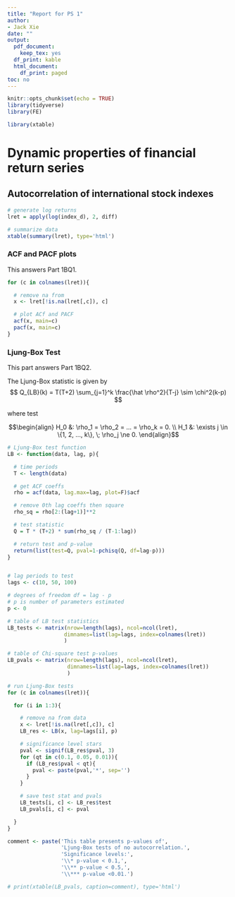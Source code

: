 ```yaml
---
title: "Report for PS 1"
author:
- Jack Xie
date: ""
output:
  pdf_document:
    keep_tex: yes
  df_print: kable
  html_document:
    df_print: paged
toc: no
---
```


```r
knitr::opts_chunk$set(echo = TRUE)
library(tidyverse)
library(FE)

library(xtable)
```

# Dynamic properties of financial return series

## Autocorrelation of international stock indexes

```r
# generate log returns
lret = apply(log(index_d), 2, diff)

# summarize data
xtable(summary(lret), type='html')
```

### ACF and PACF plots

This answers Part 1BQ1.

```r
for (c in colnames(lret)){

  # remove na from
  x <- lret[!is.na(lret[,c]), c]

  # plot ACf and PACF
  acf(x, main=c)
  pacf(x, main=c)
}
```

### Ljung-Box Test

This part answers Part 1BQ2.

The Ljung-Box statistic is given by$$
Q_{LB}(k) = T(T+2) \sum_{j=1}^k \frac{\hat \rho^2}{T-j}
\sim \chi^2(k-p)
$$

where test

$$\begin{align}
H_0 &: \rho_1 = \rho_2 = ... = \rho_k = 0. \\
H_1 &: \exists j \in \{1, 2, ..., k\}, \; \rho_j \ne 0.
\end{align}$$

```r
# Ljung-Box test function
LB <- function(data, lag, p){

  # time periods
  T <- length(data)

  # get ACF coeffs
  rho = acf(data, lag.max=lag, plot=F)$acf

  # remove 0th lag coeffs then square
  rho_sq = rho[2:(lag+1)]**2

  # test statistic
  Q = T * (T+2) * sum(rho_sq / (T-1:lag))

  # return test and p-value
  return(list(test=Q, pval=1-pchisq(Q, df=lag-p)))
}


# lag periods to test
lags <- c(10, 50, 100)

# degrees of freedom df = lag - p
# p is number of parameters estimated
p <- 0

# table of LB test statistics
LB_tests <- matrix(nrow=length(lags), ncol=ncol(lret),
                  dimnames=list(lag=lags, index=colnames(lret))
                  )

# table of Chi-square test p-values
LB_pvals <- matrix(nrow=length(lags), ncol=ncol(lret),
                   dimnames=list(lag=lags, index=colnames(lret))
                   )

# run Ljung-Box tests
for (c in colnames(lret)){

  for (i in 1:3){

    # remove na from data
    x <- lret[!is.na(lret[,c]), c]
    LB_res <- LB(x, lag=lags[i], p)

    # significance level stars
    pval <- signif(LB_res$pval, 3)
    for (qt in c(0.1, 0.05, 0.01)){
      if (LB_res$pval < qt){
        pval <- paste(pval,'*', sep='')
      }
    }

    # save test stat and pvals
    LB_tests[i, c] <- LB_res$test
    LB_pvals[i, c] <- pval

  }
}

comment <- paste('This table presents p-values of',
                 'Ljung-Box tests of no autocorrelation.',
                 'Significance levels:',
                 '\\* p-value < 0.1,',
                 '\\** p-value < 0.5,',
                 '\\*** p-value <0.01.')

# print(xtable(LB_pvals, caption=comment), type='html')
```

